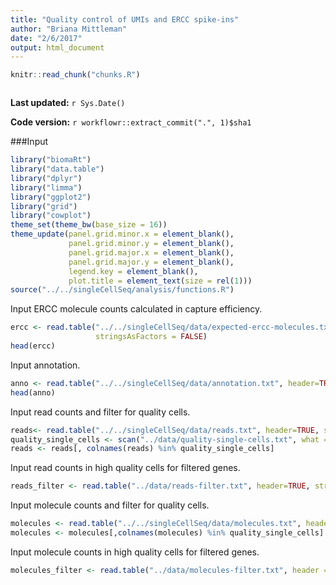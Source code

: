 ```yaml
---
title: "Quality control of UMIs and ERCC spike-ins"
author: "Briana Mittleman"
date: "2/6/2017"
output: html_document
---
```


```r
knitr::read_chunk("chunks.R")
```

```r
```

**Last updated:** `r Sys.Date()`

**Code version:** `r workflowr::extract_commit(".", 1)$sha1`

###Input
```r
library("biomaRt")
library("data.table")
library("dplyr")
library("limma")
library("ggplot2")
library("grid")
library("cowplot")
theme_set(theme_bw(base_size = 16))
theme_update(panel.grid.minor.x = element_blank(),
             panel.grid.minor.y = element_blank(),
             panel.grid.major.x = element_blank(),
             panel.grid.major.y = element_blank(),
             legend.key = element_blank(),
             plot.title = element_text(size = rel(1)))
source("../../singleCellSeq/analysis/functions.R")
```

Input ERCC molecule counts calculated in capture efficiency.  

```r
ercc <- read.table("../../singleCellSeq/data/expected-ercc-molecules.txt", header = TRUE,
                   stringsAsFactors = FALSE)
head(ercc)
```

Input annotation.  

```r
anno <- read.table("../../singleCellSeq/data/annotation.txt", header=TRUE, stringsAsFactors = FALSE)
head(anno)
```

Input read counts and filter for quality cells.  

```r
reads<- read.table("../../singleCellSeq/data/reads.txt", header=TRUE, stringsAsFactors = FALSE)
quality_single_cells <- scan("../data/quality-single-cells.txt", what = "character")
reads <- reads[, colnames(reads) %in% quality_single_cells]

```
Input read counts in high quality cells for filtered genes.    

```r
reads_filter <- read.table("../data/reads-filter.txt", header=TRUE, stringsAsFactors = FALSE)

```

Input molecule counts and filter for quality cells.  

```r
molecules <- read.table("../../singleCellSeq/data/molecules.txt", header=TRUE, stringsAsFactors = FALSE)
molecules <- molecules[,colnames(molecules) %in% quality_single_cells]
```

Input molecule counts in high quality cells for filtered genes.  

```r
molecules_filter <- read.table("../data/molecules-filter.txt", header = TRUE, stringsAsFactors = FALSE)
```

